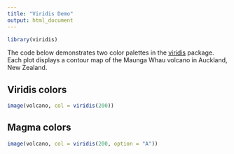 ```yaml
---
title: "Viridis Demo"
output: html_document
---
```


```r
library(viridis)
```

The code below demonstrates two color palettes in the
[viridis](https://github.com/sjmgarnier/viridis) package. 
Each plot displays a contour map of the Maunga Whau volcano 
in Auckland, New Zealand.

## Viridis colors

```r
image(volcano, col = viridis(200))
```

## Magma colors

```r
image(volcano, col = viridis(200, option = "A"))
```
